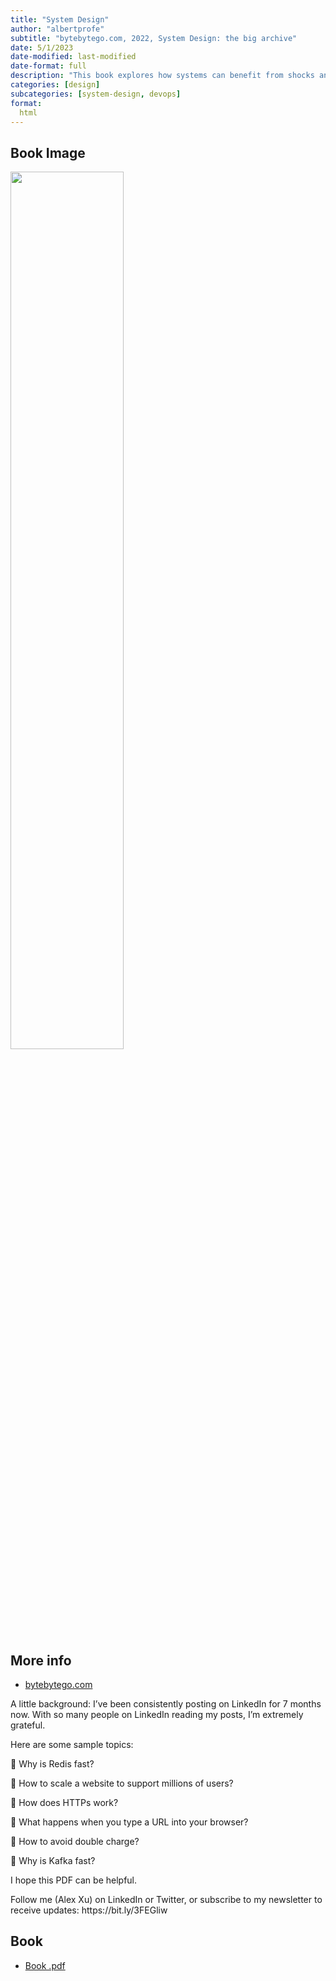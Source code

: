 ```yaml
---
title: "System Design"
author: "albertprofe"
subtitle: "bytebytego.com, 2022, System Design: the big archive"
date: 5/1/2023
date-modified: last-modified
date-format: full
description: "This book explores how systems can benefit from shocks and uncertainty, and provides insights into how we can design more robust systems and institutions."
categories: [design]
subcategories: [system-design, devops]
format:
  html
---
```


## Book Image

![](/books/systemdesign.png){width="60%"}

## More info

- [bytebytego.com](https://blog.bytebytego.com/){.external}

A little background: I’ve been consistently posting on LinkedIn for 7 months now. With so many people on LinkedIn reading my posts, I’m extremely grateful.

Here are some sample topics:

🔹 Why is Redis fast?

🔹 How to scale a website to support millions of users?

🔹 How does HTTPs work?

🔹 What happens when you type a URL into your browser?

🔹 How to avoid double charge?

🔹 Why is Kafka fast?

I hope this PDF can be helpful.

Follow me (Alex Xu) on LinkedIn or Twitter, or subscribe to my newsletter to receive updates: https://bit.ly/3FEGliw

## Book



- [Book .pdf](/books/systemdesign.pdf){width="60%"}